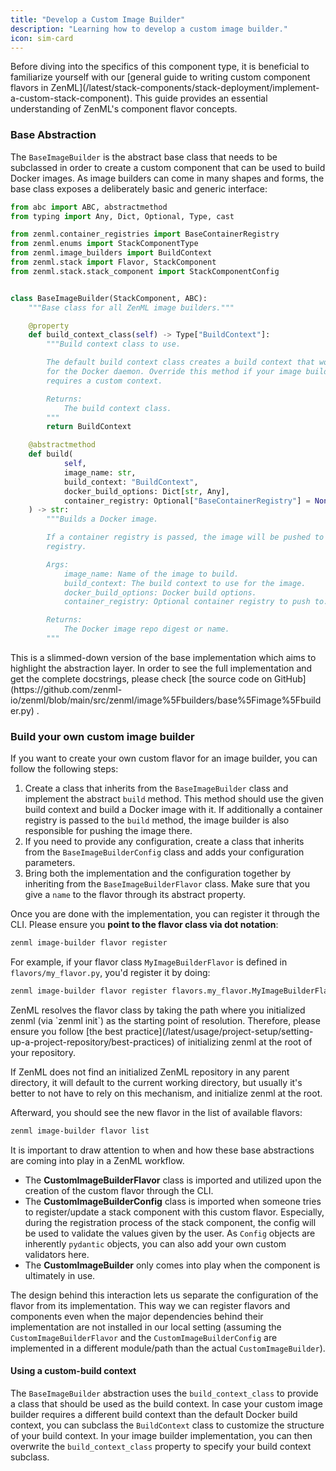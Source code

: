```yaml
---
title: "Develop a Custom Image Builder"
description: "Learning how to develop a custom image builder."
icon: sim-card
---
```


<Info>
    Before diving into the specifics of this component type, it is beneficial to familiarize yourself with our [general guide to writing custom component flavors in ZenML](/latest/stack-components/stack-deployment/implement-a-custom-stack-component). This guide provides an essential understanding of ZenML's component flavor concepts.
</Info>

### Base Abstraction

The `BaseImageBuilder` is the abstract base class that needs to be subclassed in order to create a custom component that can be used to build Docker images. As image builders can come in many shapes and forms, the base class exposes a deliberately basic and generic interface:

```py
from abc import ABC, abstractmethod
from typing import Any, Dict, Optional, Type, cast

from zenml.container_registries import BaseContainerRegistry
from zenml.enums import StackComponentType
from zenml.image_builders import BuildContext
from zenml.stack import Flavor, StackComponent
from zenml.stack.stack_component import StackComponentConfig


class BaseImageBuilder(StackComponent, ABC):
    """Base class for all ZenML image builders."""

    @property
    def build_context_class(self) -> Type["BuildContext"]:
        """Build context class to use.

        The default build context class creates a build context that works
        for the Docker daemon. Override this method if your image builder
        requires a custom context.

        Returns:
            The build context class.
        """
        return BuildContext

    @abstractmethod
    def build(
            self,
            image_name: str,
            build_context: "BuildContext",
            docker_build_options: Dict[str, Any],
            container_registry: Optional["BaseContainerRegistry"] = None,
    ) -> str:
        """Builds a Docker image.

        If a container registry is passed, the image will be pushed to that
        registry.

        Args:
            image_name: Name of the image to build.
            build_context: The build context to use for the image.
            docker_build_options: Docker build options.
            container_registry: Optional container registry to push to.

        Returns:
            The Docker image repo digest or name.
        """
```

<Info>
    This is a slimmed-down version of the base implementation which aims to highlight the abstraction layer. In order to see the full implementation and get the complete docstrings, please check [the source code on GitHub](https://github.com/zenml-io/zenml/blob/main/src/zenml/image%5Fbuilders/base%5Fimage%5Fbuilder.py) .
</Info>

### Build your own custom image builder

If you want to create your own custom flavor for an image builder, you can follow the following steps:

1. Create a class that inherits from the `BaseImageBuilder` class and implement the abstract `build` method. This method should use the given build context and build a Docker image with it. If additionally a container registry is passed to the `build` method, the image builder is also responsible for pushing the image there.
2. If you need to provide any configuration, create a class that inherits from the `BaseImageBuilderConfig` class and adds your configuration parameters.
3. Bring both the implementation and the configuration together by inheriting from the `BaseImageBuilderFlavor` class. Make sure that you give a `name` to the flavor through its abstract property.

Once you are done with the implementation, you can register it through the CLI. Please ensure you **point to the flavor class via dot notation**:

```bash
zenml image-builder flavor register
```

For example, if your flavor class `MyImageBuilderFlavor` is defined in `flavors/my_flavor.py`, you'd register it by doing:

```bash
zenml image-builder flavor register flavors.my_flavor.MyImageBuilderFlavor
```

<Note>
ZenML resolves the flavor class by taking the path where you initialized zenml (via `zenml init`) as the starting point of resolution. Therefore, please ensure you follow [the best practice](/latest/usage/project-setup/setting-up-a-project-repository/best-practices) of initializing zenml at the root of your repository.

If ZenML does not find an initialized ZenML repository in any parent directory, it will default to the current working directory, but usually it's better to not have to rely on this mechanism, and initialize zenml at the root.
</Note>

Afterward, you should see the new flavor in the list of available flavors:

```bash
zenml image-builder flavor list
```

<Note>
It is important to draw attention to when and how these base abstractions are coming into play in a ZenML workflow.

* The **CustomImageBuilderFlavor** class is imported and utilized upon the creation of the custom flavor through the CLI.
* The **CustomImageBuilderConfig** class is imported when someone tries to register/update a stack component with this custom flavor. Especially, during the registration process of the stack component, the config will be used to validate the values given by the user. As `Config` objects are inherently `pydantic` objects, you can also add your own custom validators here.
* The **CustomImageBuilder** only comes into play when the component is ultimately in use.

The design behind this interaction lets us separate the configuration of the flavor from its implementation. This way we can register flavors and components even when the major dependencies behind their implementation are not installed in our local setting (assuming the `CustomImageBuilderFlavor` and the `CustomImageBuilderConfig` are implemented in a different module/path than the actual `CustomImageBuilder`).
</Note>

#### Using a custom-build context

The `BaseImageBuilder` abstraction uses the `build_context_class` to provide a class that should be used as the build context. In case your custom image builder requires a different build context than the default Docker build context, you can subclass the `BuildContext` class to customize the structure of your build context. In your image builder implementation, you can then overwrite the `build_context_class` property to specify your build context subclass.

